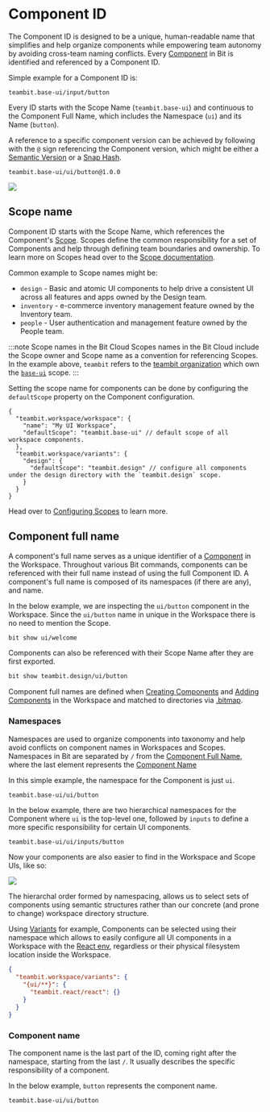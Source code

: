 # Component ID


The Component ID is designed to be a unique, human-readable name that simplifies and help organize components while empowering team autonomy by avoiding cross-team naming conflicts. Every [Component](/components/overview) in Bit is identified and referenced by a Component ID.

Simple example for a Component ID is:

```
teambit.base-ui/input/button
```

Every ID starts with the Scope Name (`teambit.base-ui`) and continuous to the Component Full Name, which includes the Namespace (`ui`) and its Name (`button`).

A reference to a specific component version can be achieved by following with the `@` sign referencing the Component version, which might be either a [Semantic Version](/components/tag) or a [Snap Hash](/components/snap).

```
teambit.base-ui/ui/button@1.0.0
```

<Image src={componentDiagram} />

## Scope name

Component ID starts with the Scope Name, which references the Component's [Scope](/scope/overview). Scopes define the common responsibility for a set of Components and help through defining team boundaries and ownership. To learn more on Scopes head over to the [Scope documentation](/scope/overview).

Common example to Scope names might be:

- `design` - Basic and atomic UI components to help drive a consistent UI across all features and apps owned by the Design team.
- `inventory` - e-commerce inventory management feature owned by the Inventory team.
- `people` - User authentication and management feature owned by the People team.

:::note Scope names in the Bit Cloud
Scopes names in the Bit Cloud include the Scope owner and Scope name as a convention for referencing Scopes.
In the example above, `teambit` refers to the [teambit organization](https://bit.dev/acme) which own the [`base-ui`](https://bit.dev/teambit/base-ui) scope.
:::

Setting the scope name for components can be done by configuring the `defaultScope` property on the Component configuration.

```jsonc {4,8} title="workspace.jsonc"
{
  "teambit.workspace/workspace": {
    "name": "My UI Workspace",
    "defaultScope": "teambit.base-ui" // default scope of all workspace components.
  },
  "teambit.workspace/variants": {
    "design": {
      "defaultScope": "teambit.design" // configure all components under the design directory with the `teambit.design` scope.
    }
  }
}
```

Head over to [Configuring Scopes](/workspace/configuring-scopes) to learn more.

## Component full name

A component's full name serves as a unique identifier of a [Component](/components/overview) in the Workspace.
Throughout various Bit commands, components can be referenced with their full name instead of using the full Component ID.
A component's full name is composed of its namespaces (if there are any), and name.

In the below example, we are inspecting the `ui/button` component in the Workspace. Since the `ui/button` name in unique in the Workspace there is no need to mention the Scope.

```bash
bit show ui/welcome
```

Components can also be referenced with their Scope Name after they are first exported.

```bash
bit show teambit.design/ui/button
```

Component full names are defined when [Creating Components](/) and [Adding Components](/) in the Workspace and matched to directories via [.bitmap](/workspace/bitmap).

### Namespaces

Namespaces are used to organize components into taxonomy and help avoid conflicts on component names in Workspaces and Scopes.
Namespaces in Bit are separated by `/` from the [Component Full Name](/components/component-id#component-full-name), where the last element represents the [Component Name](/components/component-id#component-name)

In this simple example, the namespace for the Component is just `ui`.

```
teambit.base-ui/ui/button
```

In the below example, there are two hierarchical namespaces for the Component where `ui` is the top-level one, followed by `inputs` to define a more specific responsibility for certain UI components.

```sh
teambit.base-ui/ui/inputs/button
```

Now your components are also easier to find in the Workspace and Scope UIs, like so:

<Image src={nestedNamespaces} />

The hierarchal order formed by namespacing, allows us to select sets of components using semantic structures rather than our concrete (and prone to change) workspace directory structure.

Using [Variants](/workspace/variants) for example, Components can be selected using their namespace which allows to easily configure all UI components in a Workspace with the [React env](/), regardless or their physical filesystem location inside the Workspace.

```json title="workspace.jsonc" {3}
{
  "teambit.workspace/variants": {
    "{ui/**}": {
      "teambit.react/react": {}
    }
  }
}
```

### Component name

The component name is the last part of the ID, coming right after the namespace, starting from the last `/`. It usually describes the specific responsibility of a component.

In the below example, `button` represents the component name.

```
teambit.base-ui/ui/button
```
